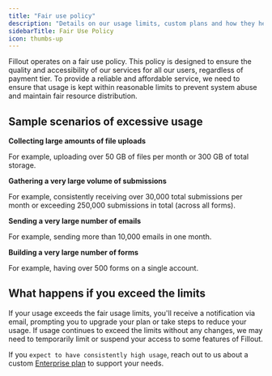 ```yaml
---
title: "Fair use policy"
description: "Details on our usage limits, custom plans and how they help us maintain a reliable and efficient service for all Fillout users."
sidebarTitle: Fair Use Policy
icon: thumbs-up
---
```


Fillout operates on a fair use policy. This policy is designed to ensure the quality and accessibility of our services for all our users, regardless of payment tier. To provide a reliable and affordable service, we need to ensure that usage is kept within reasonable limits to prevent system abuse and maintain fair resource distribution.

## Sample scenarios of excessive usage

**Collecting large amounts of file uploads**

For example, uploading over 50 GB of files per month or 300 GB of total storage.

**Gathering a very large volume of submissions**

For example, consistently receiving over 30,000 total submissions per month or exceeding 250,000 submissions in total (across all forms).

**Sending a very large number of emails**

For example, sending more than 10,000 emails in one month.

**Building a very large number of forms**

For example, having over 500 forms on a single account.

## What happens if you exceed the limits

If your usage exceeds the fair usage limits, you'll receive a notification via email, prompting you to upgrade your plan or take steps to reduce your usage. If usage continues to exceed the limits without any changes, we may need to temporarily limit or suspend your access to some features of Fillout.

If you `expect to have consistently high usage`, reach out to us about a custom [Enterprise plan](https://main.fillout.com/enterprise?ref=fillouthelparticle-fairusepolicy) to support your needs.
